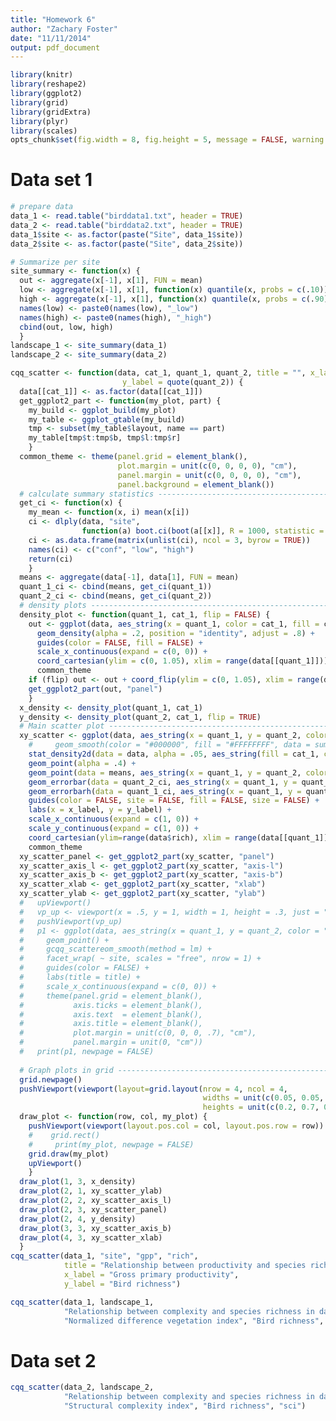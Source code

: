 ```yaml
---
title: "Homework 6"
author: "Zachary Foster"
date: "11/11/2014"
output: pdf_document
---
```


```r
library(knitr)
library(reshape2)
library(ggplot2)
library(grid)
library(gridExtra)
library(plyr)
library(scales)
opts_chunk$set(fig.width = 8, fig.height = 5, message = FALSE, warning = FALSE, echo = FALSE)
```


Data set 1
==========



```r
# prepare data
data_1 <- read.table("birddata1.txt", header = TRUE)
data_2 <- read.table("birddata2.txt", header = TRUE)
data_1$site <- as.factor(paste("Site", data_1$site))
data_2$site <- as.factor(paste("Site", data_2$site))
```

```r
# Summarize per site
site_summary <- function(x) {
  out <- aggregate(x[-1], x[1], FUN = mean)
  low <- aggregate(x[-1], x[1], function(x) quantile(x, probs = c(.10)))[-1]
  high <- aggregate(x[-1], x[1], function(x) quantile(x, probs = c(.90)))[-1]
  names(low) <- paste0(names(low), "_low")
  names(high) <- paste0(names(high), "_high")
  cbind(out, low, high)
  }
landscape_1 <- site_summary(data_1)
landscape_2 <- site_summary(data_2)
```


```r
cqq_scatter <- function(data, cat_1, quant_1, quant_2, title = "", x_label = quote(quant_1),
                         y_label = quote(quant_2)) {
  data[[cat_1]] <- as.factor(data[[cat_1]])
  get_ggplot2_part <- function(my_plot, part) {
    my_build <- ggplot_build(my_plot)
    my_table <- ggplot_gtable(my_build)
    tmp <- subset(my_table$layout, name == part)
    my_table[tmp$t:tmp$b, tmp$l:tmp$r]
    }
  common_theme <- theme(panel.grid = element_blank(),
                        plot.margin = unit(c(0, 0, 0, 0), "cm"),
                        panel.margin = unit(c(0, 0, 0, 0), "cm"),
                        panel.background = element_blank())
  # calculate summary statistics -------------------------------------------------------------------
  get_ci <- function(x) {
    my_mean <- function(x, i) mean(x[i])
    ci <- dlply(data, "site",
                function(a) boot.ci(boot(a[[x]], R = 1000, statistic = my_mean), type = "norm")$normal)
    ci <- as.data.frame(matrix(unlist(ci), ncol = 3, byrow = TRUE))
    names(ci) <- c("conf", "low", "high")
    return(ci)
    }
  means <- aggregate(data[-1], data[1], FUN = mean)
  quant_1_ci <- cbind(means, get_ci(quant_1))
  quant_2_ci <- cbind(means, get_ci(quant_2))
  # density plots ----------------------------------------------------------------------------------
  density_plot <- function(quant_1, cat_1, flip = FALSE) {
    out <- ggplot(data, aes_string(x = quant_1, color = cat_1, fill = cat_1, y='..scaled..')) +
      geom_density(alpha = .2, position = "identity", adjust = .8) +
      guides(color = FALSE, fill = FALSE) +
      scale_x_continuous(expand = c(0, 0)) + 
      coord_cartesian(ylim = c(0, 1.05), xlim = range(data[[quant_1]])) +
      common_theme
    if (flip) out <- out + coord_flip(ylim = c(0, 1.05), xlim = range(data[[quant_1]]))
    get_ggplot2_part(out, "panel")
    }
  x_density <- density_plot(quant_1, cat_1)
  y_density <- density_plot(quant_2, cat_1, flip = TRUE)
  # Main scatter plot ------------------------------------------------------------------------------
  xy_scatter <- ggplot(data, aes_string(x = quant_1, y = quant_2, color = cat_1)) +
    #     geom_smooth(color = "#000000", fill = "#FFFFFFFF", data = summarized, aes_string(x = quant_1, y = quant_2, group = 1), method = lm) +
    stat_density2d(data = data, alpha = .05, aes_string(fill = cat_1, color = NULL), geom="polygon", n = 100, bins=10) +
    geom_point(alpha = .4) +
    geom_point(data = means, aes_string(x = quant_1, y = quant_2, color = cat_1, size = 12)) +
    geom_errorbar(data = quant_2_ci, aes_string(x = quant_1, y = quant_2, ymin = "low", ymax = "high", width = 0, size = 4)) +
    geom_errorbarh(data = quant_1_ci, aes_string(x = quant_1, y = quant_2, xmin = "low", xmax = "high", height = 0, size = 4)) +
    guides(color = FALSE, site = FALSE, fill = FALSE, size = FALSE) +
    labs(x = x_label, y = y_label) +
    scale_x_continuous(expand = c(1, 0)) +
    scale_y_continuous(expand = c(1, 0)) +
    coord_cartesian(ylim=range(data$rich), xlim = range(data[[quant_1]])) +
    common_theme
  xy_scatter_panel <- get_ggplot2_part(xy_scatter, "panel")
  xy_scatter_axis_l <- get_ggplot2_part(xy_scatter, "axis-l")
  xy_scatter_axis_b <- get_ggplot2_part(xy_scatter, "axis-b")
  xy_scatter_xlab <- get_ggplot2_part(xy_scatter, "xlab")
  xy_scatter_ylab <- get_ggplot2_part(xy_scatter, "ylab")
  #   upViewport()
  #   vp_up <- viewport(x = .5, y = 1, width = 1, height = .3, just = "top")
  #   pushViewport(vp_up)
  #   p1 <- ggplot(data, aes_string(x = quant_1, y = quant_2, color = "site")) +
  #     geom_point() +
  #     gcqq_scattereom_smooth(method = lm) +
  #     facet_wrap( ~ site, scales = "free", nrow = 1) +
  #     guides(color = FALSE) +
  #     labs(title = title) +
  #     scale_x_continuous(expand = c(0, 0)) +
  #     theme(panel.grid = element_blank(), 
  #           axis.ticks = element_blank(), 
  #           axis.text  = element_blank(), 
  #           axis.title = element_blank(), 
  #           plot.margin = unit(c(0, 0, 0, .7), "cm"), 
  #           panel.margin = unit(0, "cm"))
  #   print(p1, newpage = FALSE)
  
  # Graph plots in grid ----------------------------------------------------------------------------
  grid.newpage()
  pushViewport(viewport(layout=grid.layout(nrow = 4, ncol = 4,
                                           widths = unit(c(0.05, 0.05, 0.7, 0.2), "null"),
                                           heights = unit(c(0.2, 0.7, 0.05, 0.05), "null"))))
  draw_plot <- function(row, col, my_plot) {
    pushViewport(viewport(layout.pos.col = col, layout.pos.row = row))
    #    grid.rect()
    #     print(my_plot, newpage = FALSE)
    grid.draw(my_plot)
    upViewport()
    }
  draw_plot(1, 3, x_density)
  draw_plot(2, 1, xy_scatter_ylab)
  draw_plot(2, 2, xy_scatter_axis_l)
  draw_plot(2, 3, xy_scatter_panel)
  draw_plot(2, 4, y_density)
  draw_plot(3, 3, xy_scatter_axis_b)
  draw_plot(4, 3, xy_scatter_xlab)
  }
cqq_scatter(data_1, "site", "gpp", "rich", 
            title = "Relationship between productivity and species richness in data set 1",
            x_label = "Gross primary productivity",
            y_label = "Bird richness")
```

```r
cqq_scatter(data_1, landscape_1, 
            "Relationship between complexity and species richness in data set 1",
            "Normalized difference vegetation index", "Bird richness", "ndvi")
```


Data set 2
==========

```r
cqq_scatter(data_2, landscape_2, 
            "Relationship between complexity and species richness in data set 2",
            "Structural complexity index", "Bird richness", "sci")
```

